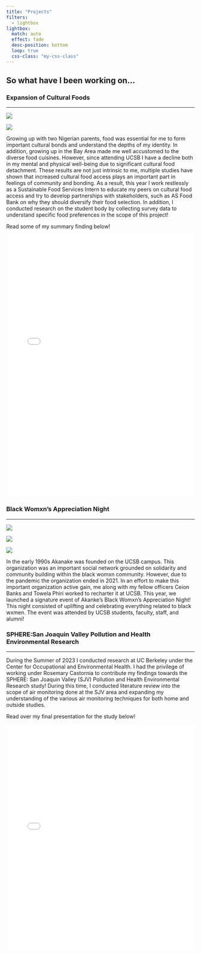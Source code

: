 ```yaml
---
title: "Projects"
filters:
  - lightbox
lightbox:
  match: auto
  effect: fade
  desc-position: bottom
  loop: true
  css-class: "my-css-class"
---
```


## So what have I been working on...

### Expansion of Cultural Foods

--------------------------------------------------------------------

::: {layout="[[1, 1]"} 

![](images-SFSS/image_91.JPG){group="FF"
description="Survey Collection, Spring 2024."}

![](images-SFSS/image_92.JPG){group="FF"
description="Survey Collection, Spring 2024."}

:::

Growing up with two Nigerian parents, food was essential for me to form important cultural bonds and understand the depths of my identity. In addition, growing up in the Bay Area made me well accustomed to the diverse food cuisines. However, since attending UCSB I have a decline both in my mental and physical well-being due to significant cultural food detachment. These results are not just intrinsic to me, multiple studies have shown that increased cultural food access plays an important part in feelings of community and bonding. As a result, this year I work restlessly as a Sustainable Food Services Intern to educate my peers on cultural food access and try to develop partnerships with stakeholders, such as AS Food Bank on why they should diversify their food selection. In addition, I conducted research on the student body by collecting survey data to understand specific food preferences in the scope of this project!

Read some of my summary finding below! 


![](reports/summary_findings.pdf){width=100% height=700px}



### Black Womxn's Appreciation Night

------------------------------------------------------------------------

::: {layout="\[\[1, 1, 1\]\]"} 

![](images-appreciation/070.jpg){group="BW"
description="Black Womxn's Appreciation Night, Spring 2024."}

![](images-appreciation/062.jpg){group="BW"
description="Black Womxn's Appreciation Night, Spring 2024."}

![](images-appreciation/028.jpg){group="BW"
description="Black Womxn's Appreciation Night, Spring 2024."}

:::

In the early 1990s Akanake was founded on the UCSB campus. This organization was an important social network grounded on solidarity and community building within the black womxn community. However, due to the pandemic the organization ended in 2021. In an effort to make this important organization active gain, me along with my fellow officers Ceion Banks and Towela Phiri worked to recharter it at UCSB. This year, we launched a signature event of Akanke's Black Womxn's Appreciation Night! This night consisted of uplifting and celebrating everything related to black wxmen. The event was attended by UCSB students, faculty, staff, and alumni!

###   SPHERE:San Joaquin Valley Pollution and Health Environmental Research

-----------------------------------------------------------------------------

During the Summer of 2023 I conducted research at UC Berkeley under the Center for Occupational and Environmental Health. I had the privilege of working under Rosemary Castornia to contribute my findings towards the SPHERE: San Joaquin Valley (SJV) Pollution and Health Environmental Research study! During this time, I conducted literature review into the scope of air monitoring done at the SJV area and expanding my understanding of the various air monitoring techniques for both home and outside studies.

Read over my final presentation for the study below!

![](reports/SJV.pdf){width=100% height=600px}

